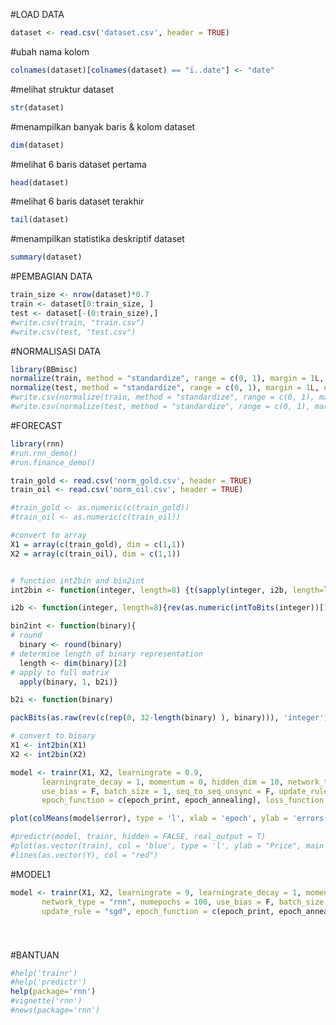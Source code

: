 #LOAD DATA
```{r}
dataset <- read.csv('dataset.csv', header = TRUE)
```
#ubah nama kolom
```{r}
colnames(dataset)[colnames(dataset) == "ï..date"] <- "date"
```
#melihat struktur dataset
```{r}
str(dataset)
```
#menampilkan banyak baris & kolom dataset
```{r}
dim(dataset)
```
#melihat 6 baris dataset pertama
```{r}
head(dataset)
```
#melihat 6 baris dataset terakhir
```{r}
tail(dataset)
```
#menampilkan statistika deskriptif dataset
```{r}
summary(dataset)
```
#PEMBAGIAN DATA
```{r}
train_size <- nrow(dataset)*0.7
train <- dataset[0:train_size, ]
test <- dataset[-(0:train_size),]
#write.csv(train, "train.csv")
#write.csv(test, "test.csv")
```
#NORMALISASI DATA
```{r}
library(BBmisc)
normalize(train, method = "standardize", range = c(0, 1), margin = 1L, on.constant = "quiet")
normalize(test, method = "standardize", range = c(0, 1), margin = 1L, on.constant = "quiet")
#write.csv(normalize(train, method = "standardize", range = c(0, 1), margin = 1L, on.constant = "quiet"), "train_norm.csv")
#write.csv(normalize(test, method = "standardize", range = c(0, 1), margin = 1L, on.constant = "quiet"), "test_norm.csv")
```
#FORECAST
```{r}
library(rnn)
#run.rnn_demo()
#run.finance_demo()

train_gold <- read.csv('norm_gold.csv', header = TRUE)
train_oil <- read.csv('norm_oil.csv', header = TRUE)

#train_gold <- as.numeric(c(train_gold))
#train_oil <- as.numeric(c(train_oil))

#convert to array
X1 = array(c(train_gold), dim = c(1,1))
X2 = array(c(train_oil), dim = c(1,1))


# function int2bin and bin2int
int2bin <- function(integer, length=8) {t(sapply(integer, i2b, length=length))}

i2b <- function(integer, length=8){rev(as.numeric(intToBits(integer))[1:length])}

bin2int <- function(binary){
# round
  binary <- round(binary)
# determine length of binary representation
  length <- dim(binary)[2]
# apply to full matrix
  apply(binary, 1, b2i)}

b2i <- function(binary)

packBits(as.raw(rev(c(rep(0, 32-length(binary) ), binary))), 'integer')

# convert to binary
X1 <- int2bin(X1)
X2 <- int2bin(X2)

model <- trainr(X1, X2, learningrate = 0.9,
       learningrate_decay = 1, momentum = 0, hidden_dim = 10, network_type = "rnn", numepochs = 100,
       use_bias = F, batch_size = 1, seq_to_seq_unsync = F, update_rule = "sgd",
       epoch_function = c(epoch_print, epoch_annealing), loss_function = loss_L1)

plot(colMeans(model$error), type = 'l', xlab = 'epoch', ylab = 'errors')

#predictr(model, trainr, hidden = FALSE, real_output = T)
#plot(as.vector(train), col = 'blue', type = 'l', ylab = "Price", main = "Noisy waves")
#lines(as.vector(Y), col = "red")
```
#MODEL1
```{r}
model <- trainr(X1, X2, learningrate = 9, learningrate_decay = 1, momentum = 0, hidden_dim = 10,
       network_type = "rnn", numepochs = 100, use_bias = F, batch_size = 1, seq_to_seq_unsync = F,
       update_rule = "sgd", epoch_function = c(epoch_print, epoch_annealing), loss_function = loss_L1)
```
#
```{r}

```
#BANTUAN
```{r}
#help('trainr')
#help('predictr')
help(package='rnn')
#vignette('rnn')
#news(package='rnn')
```
#
```{r}

```
